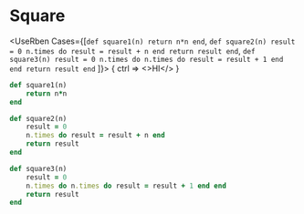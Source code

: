 # Square


<UseRben Cases={[`
def square1(n)
    return n*n
end
`, `
def square2(n)
    result = 0
    n.times do result = result + n end
    return result
end
`, `
def square3(n)
    result = 0
    n.times do n.times do result = result + 1 end end
    return result
end
`
]}>
{ ctrl => <>HI</> }
</UseRben>


```ruby
def square1(n)
    return n*n
end

def square2(n)
    result = 0
    n.times do result = result + n end
    return result
end

def square3(n)
    result = 0
    n.times do n.times do result = result + 1 end end
    return result
end
```
